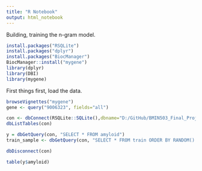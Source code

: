 ---
title: "R Notebook"
output: html_notebook
---

Building, training the n-gram model.

```{r}
install.packages("RSQLite")
install.packages("dplyr")
install.packages("BiocManager")
BiocManager::install("mygene")
library(dplyr)
library(DBI)
library(mygene)
```

First things first, load the data.

```{r}
browseVignettes("mygene")
gene <- query("9006323", fields="all")

con <- dbConnect(RSQLite::SQLite(),dbname="D:/GitHub/BMIN503_Final_Project/protein_training.db")
dbListTables(con)

y = dbGetQuery(con, "SELECT * FROM amyloid")
train_sample <- dbGetQuery(con, "SELECT * FROM train ORDER BY RANDOM() LIMIT 10")

dbDisconnect(con)

table(y$amyloid)
```

